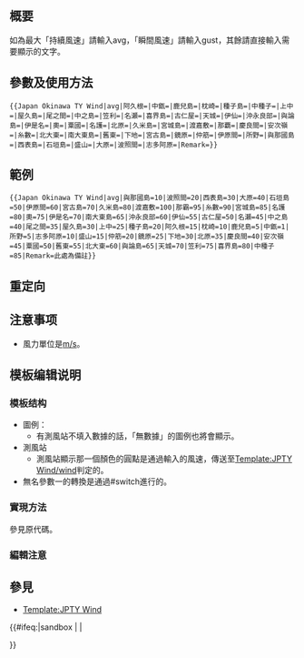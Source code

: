 <includeonly><!-- 在這裡加入模板的保護標識 --></includeonly><noinclude>{{Documentation subpage}}</noinclude>
<!-- 在本行下編輯模板說明 -->
== 概要 ==
如為最大「持續風速」請輸入avg，「瞬間風速」請輸入gust，其餘請直接輸入需要顯示的文字。
== 參數及使用方法 ==
<pre>{{Japan Okinawa TY Wind|avg|阿久根=|中甑=|鹿兒島=|枕崎=|種子島=|中種子=|上中=|屋久島=|尾之間=|中之島=|笠利=|名瀬=|喜界島=|古仁屋=|天城=|伊仙=|沖永良部=|與論島=|伊是名=|奧=|粟國=|名護=|北原=|久米島=|宮城島=|渡嘉敷=|那覇=|慶良間=|安次嶺=|糸數=|北大東=|南大東島=|舊東=|下地=|宮古島=|鏡原=|仲筋=|伊原間=|所野=|與那國島=|西表島=|石垣島=|盛山=|大原=|波照間=|志多阿原=|Remark=}}</pre>
== 範例 ==
{{Japan Okinawa TY Wind|avg|與那國島=10|波照間=20|西表島=30|大原=40|石垣島=50|伊原間=60|宮古島=70|久米島=80|渡嘉敷=100|那霸=95|糸數=90|宮城島=85|名護=80|奧=75|伊是名=70|南大東島=65|沖永良部=60|伊仙=55|古仁屋=50|名瀬=45|中之島=40|尾之間=35|屋久島=30|上中=25|種子島=20|阿久根=15|枕崎=10|鹿兒島=5|中甑=1|所野=5|志多阿原=10|盛山=15|仲筋=20|鏡原=25|下地=30|北原=35|慶良間=40|安次嶺=45|粟國=50|舊東=55|北大東=60|與論島=65|天城=70|笠利=75|喜界島=80|中種子=85|Remark=此處為備註}}
<pre>{{Japan Okinawa TY Wind|avg|與那國島=10|波照間=20|西表島=30|大原=40|石垣島=50|伊原間=60|宮古島=70|久米島=80|渡嘉敷=100|那霸=95|糸數=90|宮城島=85|名護=80|奧=75|伊是名=70|南大東島=65|沖永良部=60|伊仙=55|古仁屋=50|名瀬=45|中之島=40|尾之間=35|屋久島=30|上中=25|種子島=20|阿久根=15|枕崎=10|鹿兒島=5|中甑=1|所野=5|志多阿原=10|盛山=15|仲筋=20|鏡原=25|下地=30|北原=35|慶良間=40|安次嶺=45|粟國=50|舊東=55|北大東=60|與論島=65|天城=70|笠利=75|喜界島=80|中種子=85|Remark=此處為備註}}</pre>
== 重定向 ==

== 注意事项 ==
*風力單位是[[米每秒|m/s]]。
== 模板编辑说明 ==
=== 模板结构 ===
* 圖例：
**有測風站不填入數據的話，「無數據」的圖例也將會顯示。
* 測風站
**測風站顯示那一個顏色的圓點是通過輸入的風速，傳送至[[Template:JPTY Wind/wind]]判定的。
* 無名參數一的轉換是通過#switch進行的。

=== 實現方法 ===
參見原代碼。
=== 編輯注意 ===
== 參見 ==
*[[Template:JPTY Wind]]
<includeonly>{{#ifeq:{{SUBPAGENAME}}|sandbox | |
<!-- 本行下加入模板的分類，跨維基連結加入Wikidata（參見[[Wikipedia:Wikidata]]） -->

}}</includeonly>